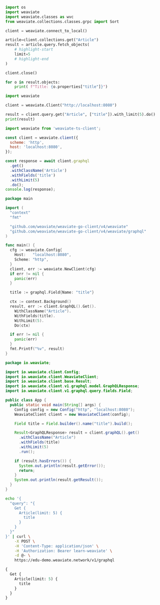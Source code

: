 
<Tabs groupId="languages">
<TabItem value="py4" label="Python (v4)">

```python
import os
import weaviate
import weaviate.classes as wvc
from weaviate.collections.classes.grpc import Sort

client = weaviate.connect_to_local()

article=client.collections.get("Article")
result = article.query.fetch_objects(
    # highlight-start
    limit=5
    # highlight-end
)

client.close()

for o in result.objects:
    print( f"Title: {o.properties["title"]}")
```

</TabItem>

<TabItem value="py3" label="Python (v3)">

```python
import weaviate

client = weaviate.Client("http://localhost:8080")

result = client.query.get("Article", ["title"]).with_limit(5).do()
print(result)
```

</TabItem>
<TabItem value="js" label="JavaScript/TypeScript">

```js
import weaviate from 'weaviate-ts-client';

const client = weaviate.client({
  scheme: 'http',
  host: 'localhost:8080',
});

const response = await client.graphql
  .get()
  .withClassName('Article')
  .withFields('title')
  .withLimit(5)
  .do();
console.log(response);
```

</TabItem>
<TabItem value="go" label="Go">

```go
package main

import (
  "context"
  "fmt"

  "github.com/weaviate/weaviate-go-client/v4/weaviate"
  "github.com/weaviate/weaviate-go-client/v4/weaviate/graphql"
)

func main() {
  cfg := weaviate.Config{
    Host:   "localhost:8080",
    Scheme: "http",
  }
  client, err := weaviate.NewClient(cfg)
  if err != nil {
    panic(err)
  }

  title := graphql.Field{Name: "title"}

  ctx := context.Background()
  result, err := client.GraphQL().Get().
    WithClassName("Article").
    WithFields(title).
    WithLimit(5).
    Do(ctx)

  if err != nil {
    panic(err)
  }
  fmt.Printf("%v", result)
}
```

</TabItem>
<TabItem value="java" label="Java">

```java
package io.weaviate;

import io.weaviate.client.Config;
import io.weaviate.client.WeaviateClient;
import io.weaviate.client.base.Result;
import io.weaviate.client.v1.graphql.model.GraphQLResponse;
import io.weaviate.client.v1.graphql.query.fields.Field;

public class App {
  public static void main(String[] args) {
    Config config = new Config("http", "localhost:8080");
    WeaviateClient client = new WeaviateClient(config);

    Field title = Field.builder().name("title").build();

    Result<GraphQLResponse> result = client.graphQL().get()
      .withClassName("Article")
      .withFields(title)
      .withLimit(5)
      .run();

    if (result.hasErrors()) {
      System.out.println(result.getError());
      return;
    }
    System.out.println(result.getResult());
  }
}
```

</TabItem>
<TabItem value="curl" label="Curl">

```bash
echo '{
  "query": "{
    Get {
      Article(limit: 5) {
        title
      }
    }
  }"
}' | curl \
    -X POST \
    -H 'Content-Type: application/json' \
    -H 'Authorization: Bearer learn-weaviate' \
    -d @- \
    https://edu-demo.weaviate.network/v1/graphql
```

</TabItem>
<TabItem value="graphql" label="GraphQL">

```graphql
{
  Get {
    Article(limit: 5) {
      title
    }
  }
}
```

</TabItem>
</Tabs>
